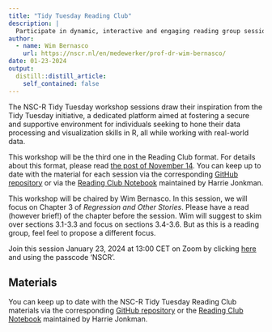 ```yaml
---
title: "Tidy Tuesday Reading Club"
description: |
  Participate in dynamic, interactive and engaging reading group sessions to explore the world of data analysis.
author:
  - name: Wim Bernasco
    url: https://nscr.nl/en/medewerker/prof-dr-wim-bernasco/
date: 01-23-2024
output:
  distill::distill_article:
    self_contained: false
---
```


The NSC-R Tidy Tuesday workshop sessions draw their inspiration from the Tidy Tuesday initiative, a dedicated platform aimed at fostering a secure and supportive environment for individuals seeking to hone their data processing and visualization skills in R, all while working with real-world data.

This workshop will be the third one in the Reading Club format. For details about this format, please read [the post of November 14](https://nscrweb.netlify.app/posts/2023-11-14-nsc-r-workshop-ros/). You can keep up to date with the material for each session via the corresponding [GitHub repository](https://github.com/langtonhugh/regression_book_nscr) or via the [Reading Club Notebook](https://rosnotebook.netlify.app/) maintained by Harrie Jonkman.

This workshop will be chaired by Wim Bernasco. In this session, we will focus on Chapter 3 of *Regression and Other Stories*. Please have a read (however brief!) of the chapter before the session. Wim will suggest to skim over sections 3.1-3.3 and focus on sections 3.4-3.6. But as this is a reading group, feel feel to propose a different focus.

Join this session January 23, 2024 at 13:00 CET on Zoom by clicking [here](https://us02web.zoom.us/j/4539912989) and using the passcode 'NSCR'.

## Materials

You can keep up to date with the NSC-R Tidy Tuesday Reading Club materials via the corresponding [GitHub repository](https://github.com/langtonhugh/regression_book_nscr) or the [Reading Club Notebook](https://rosnotebook.netlify.app/) maintained by Harrie Jonkman.


